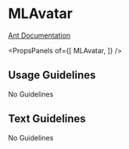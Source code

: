 
# MLAvatar

[Ant Documentation](https://3x.ant.design/components/avatar)

<PropsPanels of={[
  MLAvatar,
]} />


## Usage Guidelines
No Guidelines

## Text Guidelines
No Guidelines
